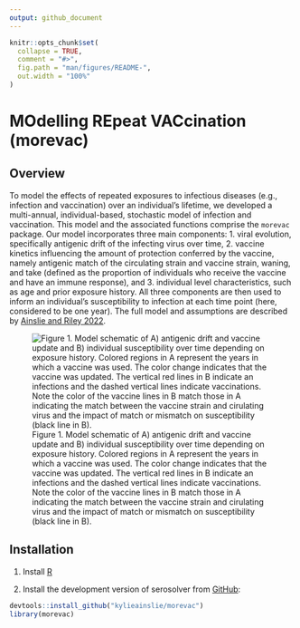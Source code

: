 ```yaml
---
output: github_document
---
```


<!-- README.md is generated from README.Rmd. Please edit that file -->

```r
knitr::opts_chunk$set(
  collapse = TRUE,
  comment = "#>",
  fig.path = "man/figures/README-",
  out.width = "100%"
)
```

# MOdelling REpeat VACcination (morevac)

<!-- badges: start -->
<!-- badges: end -->

## Overview
To model the effects of repeated exposures to infectious diseases (e.g., infection and vaccination) over an individual’s lifetime, we developed a multi-annual, individual-based, stochastic model of infection and vaccination. This model and the associated functions comprise the `morevac` package. Our model incorporates three main components: 
  1. viral evolution, specifically antigenic drift of the infecting virus over time,
  2. vaccine kinetics influencing the amount of protection conferred by the vaccine, namely antigenic match of the circulating strain and vaccine strain, waning, and take (defined as the proportion of individuals who receive the vaccine and have an immune response), and
  3. individual level characteristics, such as age and prior exposure history. All three components are then used to inform an individual’s susceptibility to infection at each time point (here, considered to be one year).
The full model and assumptions are described by [Ainslie and Riley 2022](https://doi.org/10.1016/j.vaccine.2022.03.065). 

![Figure 1. Model schematic of A) antigenic drift and vaccine update and B) individual susceptibility over time depending on exposure history. Colored regions in A represent the years in which a vaccine was used. The color change indicates that the vaccine was updated. The vertical red lines in B indicate an infections and the dashed vertical lines indicate vaccinations. Note the color of the vaccine lines in B match those in A indicating the match between the vaccine strain and cirulating virus and the impact of match or mismatch on susceptibility (black line in B). ](vignettes/figure0_new2.png)

## Installation

1.  Install [R](http://cran.r-project.org)

2.  Install the development version of serosolver from
    [GitHub](https://github.com/seroanalytics/serosolver):

``` r
devtools::install_github("kylieainslie/morevac")
library(morevac)
```
<!--
## Example
```r
# load required packages
#library(morevac)
#library(pdist)
#library(ggplot2)
```

The function `mutiannual` initialises the population and then simulates infections and vaccinations over years within the population. By default, the model runs from 1820 to 2019 with a vaccination starting in 2000 with an assumed coverage of 50%. These assumptions can be changed using the arguments in `multiannual`. 

```r
# run multi-annual model
#  out <- multiannual()
```
The output produced by `mutliannual` is a named list that contains the following elements:

  - `inf_history`: a named list of elements related to the infection histories of each individual, including
      - `inf_hist_mat`: a matrix of infection histories, where each row represents each individual and columns represent years. A value of 1 in inf_hist_mat[1,j] indicates that person i had an infection in year j.
      - `suscept_mat`: a matrix that contains an individuals susceptibility to infection over time. Values range from 0 (completely immune) to 1 (completely susceptible).
  - `vac_history`: a named list of elements related to the vaccination histories of each individual, including
      - `n`: number of individuals
      - `vac_hist_mat`: a matrix of vaccination histories, where each row represents each individual and columns represent years. A value of 1 in vac_hist_mat[1,j] indicates that person i was vaccinated in year j. 
      - `v`: a matrix of the number of years since last vaccination. If never vaccinated the value of v = 999 and then increases each year until vaccination occurs. In the year that an individual was vaccinated v = 0.
  - `ages`: matrix of each individual's age over time. We assume that an individual dies at age 80 and is then replaced by another person aged 0.
  - `drift`: a named list of elements related to viral atigenic drift over time with the following elements:
      - `drift`: a data frame with the cumulative amount of drift (drawn from an exponential distribution with rate specified by the user) over time. The data frame has two columns: `x` represents the year and `y` represents the cumulative drift from the first year.
      - `antigenic_dist` a matrix with the antigenic distance over time as calculated by `pdist`.
  - `vac_update`: an identity vector indicating in which years the vaccine formula should be updated (1 = yes, 0 = no).
  - `gammas`: a vector of the protection conferred by vaccination. In years in which the vaccine formula is a perfect match to the virus strain, then gamma = 0.3. In years in which the vaccination is not a perfect match, the reduction in protection declines until the vaccine strain is updated again.
  - `vac_this_year`: an identity vector indicating in which years vaccination should occur (1 = yes, 0 = no).
  Most of the outputs produced by out or for housekeeping within the model and may not be relevant for the user. 

```r
#str(out)
```

Using the output from `multiannual`, we can look at some of the model components graphically. For example, we can look at the attack rate over time using `plot_attack_rates` and using `out$inf_history$inf_hist_mat` as input. Note: the vaccination campaign begins in 2000.
```r
# get attack rates
#ar_out <- get_attack_rates(inf_history = out$inf_history$inf_hist_mat,
#                           ages_mat = out$ages, years = 1820:2019)
# plot total attack rates
#p_ar <- plot_attack_rates(dat = ar_out$attack_rates)
#p_ar + geom_vline(xintercept = 2000, linetype = "dashed", color = "blue", linewidth = 1)
```
--->
